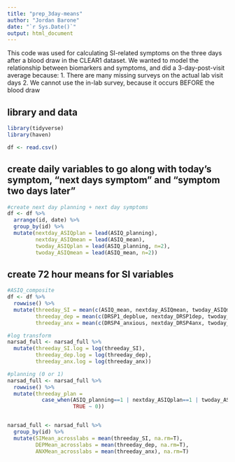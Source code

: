 ```yaml
---
title: "prep_3day-means"
author: "Jordan Barone"
date: "`r Sys.Date()`"
output: html_document
---
```


This code was used for calculating SI-related symptoms on the three days after a blood draw in the CLEAR1 dataset. We wanted to model the relationship between biomarkers and symptoms, and did a 3-day-post-visit average because:
1. There are many missing surveys on the actual lab visit days
2. We cannot use the in-lab survey, because it occurs BEFORE the blood draw

## library and data
```r

library(tidyverse)
library(haven)

df <- read.csv()

```


## create daily variables to go along with today's symptom, "next days symptom" and "symptom two days later"

```r

#create next day planning + next day symptoms
df <- df %>%
  arrange(id, date) %>%
  group_by(id) %>%
  mutate(nextday_ASIQplan = lead(ASIQ_planning),
         nextday_ASIQmean = lead(ASIQ_mean),
         twoday_ASIQplan = lead(ASIQ_planning, n=2),
         twoday_ASIQmean = lead(ASIQ_mean, n=2))


```


## create 72 hour means for SI variables
```r

#ASIQ_composite
df <- df %>%
  rowwise() %>%
  mutate(threeday_SI = mean(c(ASIQ_mean, nextday_ASIQmean, twoday_ASIQmean), na.rm=TRUE),
         threeday_dep = mean(c(DRSP1_depblue, nextday_DRSP1dep, twoday_DRSP1dep), na.rm=TRUE),
         threeday_anx = mean(c(DRSP4_anxious, nextday_DRSP4anx, twoday_DRSP4anx), na.rm=TRUE))

#log transform
narsad_full <- narsad_full %>%
  mutate(threeday_SI.log = log(threeday_SI),
         threeday_dep.log = log(threeday_dep),
         threeday_anx.log = log(threeday_anx))

#planning (0 or 1)
narsad_full <- narsad_full %>%
  rowwise() %>%
  mutate(threeday_plan = 
           case_when(ASIQ_planning==1 | nextday_ASIQplan==1 | twoday_ASIQplan==1 ~ 1,
                     TRUE ~ 0))


narsad_full <- narsad_full %>% 
  group_by(id) %>%
  mutate(SIMean_acrosslabs = mean(threeday_SI, na.rm=T),
         DEPMean_acrosslabs = mean(threeday_dep, na.rm=T),
         ANXMean_acrosslabs = mean(threeday_anx), na.rm=T)


```